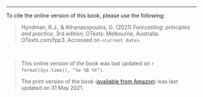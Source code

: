 ***

To cite the online version of this book, please use the following:

> Hyndman, R.J., & Athanasopoulos, G. (2021) *Forecasting: principles and practice*, 3rd edition, OTexts: Melbourne, Australia. OTexts.com/fpp3. Accessed on `<current date>`.

&nbsp;

> This online version of the book was last updated on `r format(Sys.time(), "%e %B %Y")`.
>
> The print version of the book ([available from Amazon](/fpp3/buy-a-print-version.html)) was last updated on 31 May 2021.
